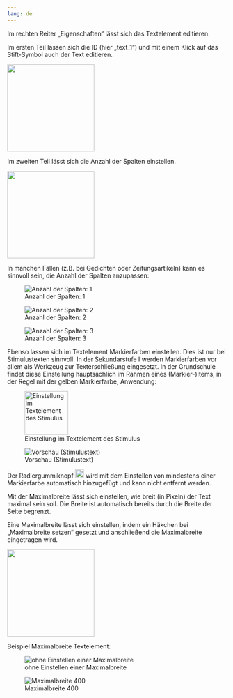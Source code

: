 ```yaml
---
lang: de
---
```


Im rechten Reiter „Eigenschaften“ lässt sich das Textelement editieren. 

Im ersten Teil lassen sich die ID (hier „text_1“) und mit einem Klick auf das Stift-Symbol auch der Text editieren. 

![](../Glossar/Markieren_Editieren_eins.png){width=200}

Im zweiten Teil lässt sich die Anzahl der Spalten einstellen.

![](Markieren_Editieren_zwei.png){width=200}

In manchen Fällen (z.B. bei Gedichten oder Zeitungsartikeln) kann es sinnvoll sein, die Anzahl der Spalten anzupassen: 

::: {layout-ncol=3}

![Anzahl der Spalten: 1](Markieren_Spalten_eins.png)

![Anzahl der Spalten: 2](Markieren_Spalten_zwei.png)

![Anzahl der Spalten: 3](Markieren_Spalten_drei.png)

:::

Ebenso lassen sich im Textelement Markierfarben einstellen. Dies ist nur bei Stimulustexten sinnvoll. In der Sekundarstufe I werden Markierfarben vor allem als Werkzeug zur Texterschließung eingesetzt. In der Grundschule findet diese Einstellung hauptsächlich im Rahmen eines (Markier-)Items, in der Regel mit der gelben Markierfarbe, Anwendung:

::: {layout-ncol=2}

![Einstellung im Textelement des Stimulus](Markieren_erlauben.png){width=100}

![Vorschau (Stimulustext)](Markieren_Vorschau_ST.png)

:::

Der Radiergummiknopf ![](Markieren_Radiergummiknopf.png){width=20} wird mit dem Einstellen von mindestens einer Markierfarbe automatisch hinzugefügt und kann nicht entfernt werden. 

Mit der Maximalbreite lässt sich einstellen, wie breit (in Pixeln) der Text maximal sein soll. Die Breite ist automatisch bereits durch die Breite der Seite begrenzt. 

Eine Maximalbreite lässt sich einstellen, indem ein Häkchen bei „Maximalbreite setzen“ gesetzt und anschließend die Maximalbreite eingetragen wird.

![](Markieren_Maximalbreite.png){width=200}

Beispiel Maximalbreite Textelement:

::: {layout-ncol=2}

![ohne Einstellen einer Maximalbreite](Markieren_Maximalbreite_eins.png)

![Maximalbreite 400](Markieren_Maximalbreite_zwei.png)

:::